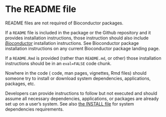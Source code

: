 # The README file {#readme}

README files are not required of Bioconductor packages.

If a `README` file is included in the package or the <i class="fab
fa-github"></i> Github  repository and it provides installation instructions,
those instruction should also include
[_Bioconductor_](https://bioconductor.org/) installation instructions. See
Bioconductor package installation instructions on any current Bioconductor
package landing page.

If a `README.Rmd` is provided (rather than `README.md`, or other) those
installation instructions should be in an `eval=FALSE` code chunk.

Nowhere in the code (<i class="fab fa-r-project"></i> code, man pages,
vignettes, Rmd files) should someone try to install or download system
dependencies, applications, packages, etc.

Developers can provide instructions to follow but not executed and should assume
all necessary dependencies, applications, or packages are already set up on a
user's system. See also [the INSTALL file](#sysdep) for system dependencies
requirements.
